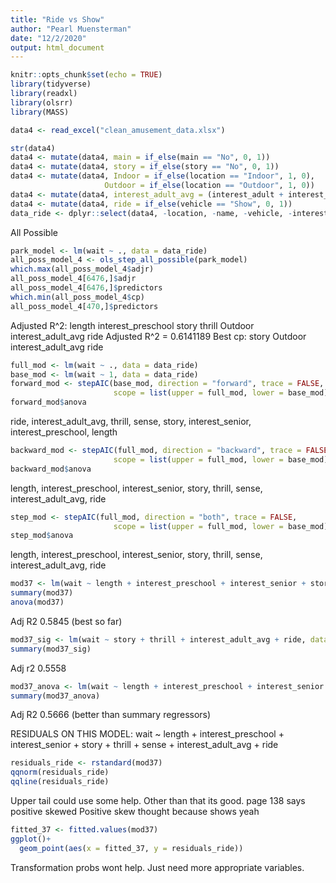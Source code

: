 ```yaml
---
title: "Ride vs Show"
author: "Pearl Muensterman"
date: "12/2/2020"
output: html_document
---
```


```r
knitr::opts_chunk$set(echo = TRUE)
library(tidyverse)
library(readxl)
library(olsrr)
library(MASS)
```


```r
data4 <- read_excel("clean_amusement_data.xlsx")

str(data4)
data4 <- mutate(data4, main = if_else(main == "No", 0, 1))
data4 <- mutate(data4, story = if_else(story == "No", 0, 1))
data4 <- mutate(data4, Indoor = if_else(location == "Indoor", 1, 0),
                     Outdoor = if_else(location == "Outdoor", 1, 0))
data4 <- mutate(data4, interest_adult_avg = (interest_adult + interest_teen + interest_ya)/3)
data4 <- mutate(data4, ride = if_else(vehicle == "Show", 0, 1))
data_ride <- dplyr::select(data4, -location, -name, -vehicle, -interest_adult, -interest_teen, -interest_ya)
```


All Possible
```r
park_model <- lm(wait ~ ., data = data_ride)
all_poss_model_4 <- ols_step_all_possible(park_model)
which.max(all_poss_model_4$adjr)
all_poss_model_4[6476,]$adjr
all_poss_model_4[6476,]$predictors
which.min(all_poss_model_4$cp)
all_poss_model_4[470,]$predictors
```
Adjusted R^2: length interest_preschool story thrill Outdoor interest_adult_avg ride
Adjusted R^2 = 0.6141189
Best cp: story Outdoor interest_adult_avg ride


```r
full_mod <- lm(wait ~ ., data = data_ride)
base_mod <- lm(wait ~ 1, data = data_ride)
forward_mod <- stepAIC(base_mod, direction = "forward", trace = FALSE, 
                       scope = list(upper = full_mod, lower = base_mod))
forward_mod$anova
```
ride, interest_adult_avg, thrill, sense, story, interest_senior, interest_preschool, length


```r
backward_mod <- stepAIC(full_mod, direction = "backward", trace = FALSE, 
                       scope = list(upper = full_mod, lower = base_mod))
backward_mod$anova
```
length, interest_preschool, interest_senior, story, thrill, sense, interest_adult_avg, ride

```r
step_mod <- stepAIC(full_mod, direction = "both", trace = FALSE, 
                       scope = list(upper = full_mod, lower = base_mod))
step_mod$anova
```
length, interest_preschool, interest_senior, story, thrill, sense, interest_adult_avg, ride

```r
mod37 <- lm(wait ~ length + interest_preschool + interest_senior + story + thrill + sense + interest_adult_avg + ride, data = data_ride)
summary(mod37)
anova(mod37)
```
Adj R2 0.5845 (best so far)

```r
mod37_sig <- lm(wait ~ story + thrill + interest_adult_avg + ride, data = data_ride)
summary(mod37_sig)
```
Adj r2 0.5558

```r
mod37_anova <- lm(wait ~ length + interest_preschool + interest_senior + story + sense + interest_adult_avg + ride, data = data_ride)
summary(mod37_anova)
```
Adj R2 0.5666 (better than summary regressors)


RESIDUALS ON THIS MODEL:
wait ~ length + interest_preschool + interest_senior + story + thrill + sense + interest_adult_avg + ride

```r
residuals_ride <- rstandard(mod37)
qqnorm(residuals_ride)
qqline(residuals_ride)
```
Upper tail could use some help. Other than that its good. page 138 says positive skewed
Positive skew thought because shows yeah

```r
fitted_37 <- fitted.values(mod37)
ggplot()+
  geom_point(aes(x = fitted_37, y = residuals_ride))
```

Transformation probs wont help. Just need more appropriate variables.
